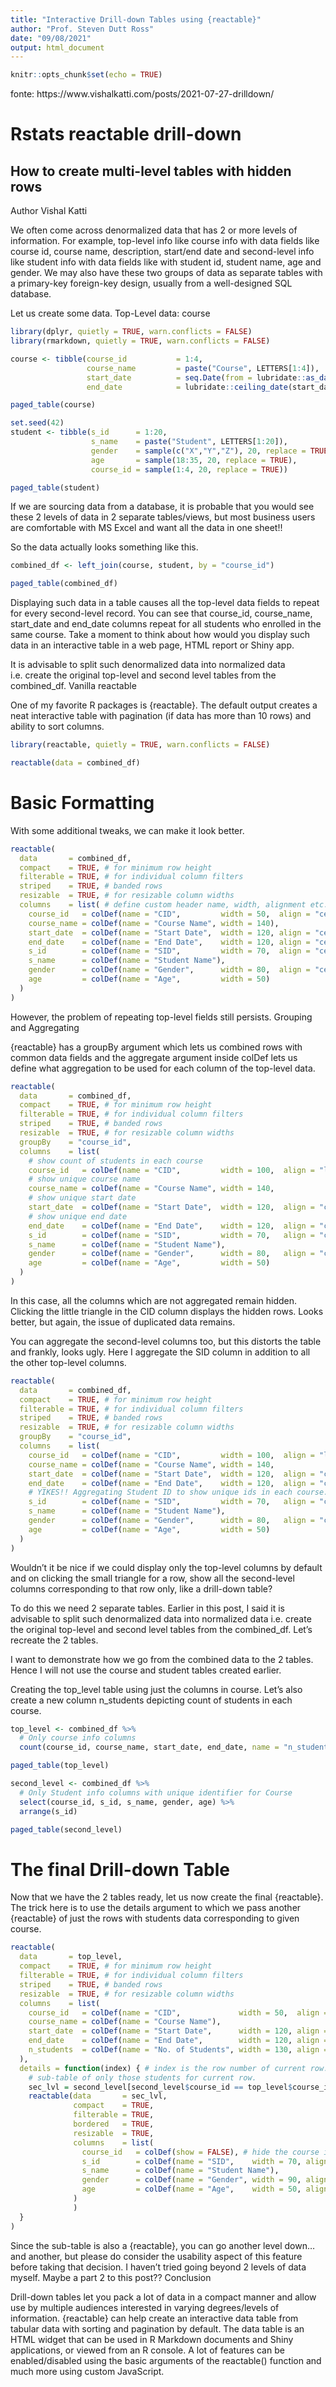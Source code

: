 ```yaml
---
title: "Interactive Drill-down Tables using {reactable}"
author: "Prof. Steven Dutt Ross"
date: "09/08/2021"
output: html_document
---
```


```r
knitr::opts_chunk$set(echo = TRUE)
```

fonte: https://www.vishalkatti.com/posts/2021-07-27-drilldown/

# Rstats reactable drill-down

## How to create multi-level tables with hidden rows

Author Vishal Katti

We often come across denormalized data that has 2 or more levels of information. For example, top-level info like course info with data fields like course id, course name, description, start/end date and second-level info like student info with data fields like with student id, student name, age and gender. We may also have these two groups of data as separate tables with a primary-key foreign-key design, usually from a well-designed SQL database.

Let us create some data.
Top-Level data: course

```r
library(dplyr, quietly = TRUE, warn.conflicts = FALSE)
library(rmarkdown, quietly = TRUE, warn.conflicts = FALSE)

course <- tibble(course_id           = 1:4,
                 course_name         = paste("Course", LETTERS[1:4]),
                 start_date          = seq.Date(from = lubridate::as_date("2021-01-01"), by = "month", length.out = 4),
                 end_date            = lubridate::ceiling_date(start_date, unit = "month") - 1)

paged_table(course)
```



```r
set.seed(42)
student <- tibble(s_id      = 1:20,
                  s_name    = paste("Student", LETTERS[1:20]),
                  gender    = sample(c("X","Y","Z"), 20, replace = TRUE),
                  age       = sample(18:35, 20, replace = TRUE),
                  course_id = sample(1:4, 20, replace = TRUE))

paged_table(student)
```

If we are sourcing data from a database, it is probable that you would see these 2 levels of data in 2 separate tables/views, but most business users are comfortable with MS Excel and want all the data in one sheet!!

So the data actually looks something like this.

```r
combined_df <- left_join(course, student, by = "course_id")

paged_table(combined_df)

```


Displaying such data in a table causes all the top-level data fields to repeat for every second-level record. You can see that course_id, course_name, start_date and end_date columns repeat for all students who enrolled in the same course. Take a moment to think about how would you display such data in an interactive table in a web page, HTML report or Shiny app.

It is advisable to split such denormalized data into normalized data i.e. create the original top-level and second level tables from the combined_df.
Vanilla reactable

One of my favorite R packages is {reactable}. The default output creates a neat interactive table with pagination (if data has more than 10 rows) and ability to sort columns.

```r
library(reactable, quietly = TRUE, warn.conflicts = FALSE)

reactable(data = combined_df)

```


# Basic Formatting

With some additional tweaks, we can make it look better.

```r
reactable(
  data       = combined_df,
  compact    = TRUE, # for minimum row height
  filterable = TRUE, # for individual column filters
  striped    = TRUE, # banded rows
  resizable  = TRUE, # for resizable column widths
  columns    = list( # define custom header name, width, alignment etc.
    course_id   = colDef(name = "CID",         width = 50,  align = "center"),
    course_name = colDef(name = "Course Name", width = 140),
    start_date  = colDef(name = "Start Date",  width = 120, align = "center"),
    end_date    = colDef(name = "End Date",    width = 120, align = "center"),
    s_id        = colDef(name = "SID",         width = 70,  align = "center"),
    s_name      = colDef(name = "Student Name"),
    gender      = colDef(name = "Gender",      width = 80,  align = "center"),
    age         = colDef(name = "Age",         width = 50)
  )
)
```


However, the problem of repeating top-level fields still persists.
Grouping and Aggregating

{reactable} has a groupBy argument which lets us combined rows with common data fields and the aggregate argument inside colDef lets us define what aggregation to be used for each column of the top-level data.

```r
reactable(
  data       = combined_df,
  compact    = TRUE, # for minimum row height
  filterable = TRUE, # for individual column filters
  striped    = TRUE, # banded rows
  resizable  = TRUE, # for resizable column widths
  groupBy    = "course_id",
  columns    = list(
    # show count of students in each course
    course_id   = colDef(name = "CID",         width = 100,  align = "left",    aggregate = "count"),  
    # show unique course name
    course_name = colDef(name = "Course Name", width = 140,                     aggregate = "unique"), 
    # show unique start date
    start_date  = colDef(name = "Start Date",  width = 120,  align = "center",  aggregate = "unique"), 
    # show unique end date
    end_date    = colDef(name = "End Date",    width = 120,  align = "center",  aggregate = "unique"), 
    s_id        = colDef(name = "SID",         width = 70,   align = "center"),
    s_name      = colDef(name = "Student Name"),
    gender      = colDef(name = "Gender",      width = 80,   align = "center"),
    age         = colDef(name = "Age",         width = 50)
  )
)
```


In this case, all the columns which are not aggregated remain hidden. Clicking the little triangle in the CID column displays the hidden rows. Looks better, but again, the issue of duplicated data remains.

You can aggregate the second-level columns too, but this distorts the table and frankly, looks ugly. Here I aggregate the SID column in addition to all the other top-level columns.
```r

reactable(
  data       = combined_df,
  compact    = TRUE, # for minimum row height
  filterable = TRUE, # for individual column filters
  striped    = TRUE, # banded rows
  resizable  = TRUE, # for resizable column widths
  groupBy    = "course_id",
  columns    = list(
    course_id   = colDef(name = "CID",         width = 100,  align = "left",    aggregate = "count"),
    course_name = colDef(name = "Course Name", width = 140,                     aggregate = "unique"),
    start_date  = colDef(name = "Start Date",  width = 120,  align = "center",  aggregate = "unique"),
    end_date    = colDef(name = "End Date",    width = 120,  align = "center",  aggregate = "unique"),
    # YIKES!! Aggregating Student ID to show unique ids in each course.
    s_id        = colDef(name = "SID",         width = 70,   align = "center",  aggregate = "unique"), 
    s_name      = colDef(name = "Student Name"),
    gender      = colDef(name = "Gender",      width = 80,   align = "center"),
    age         = colDef(name = "Age",         width = 50)
  )
)
```



Wouldn’t it be nice if we could display only the top-level columns by default and on clicking the small triangle for a row, show all the second-level columns corresponding to that row only, like a drill-down table?

To do this we need 2 separate tables. Earlier in this post, I said it is advisable to split such denormalized data into normalized data i.e. create the original top-level and second level tables from the combined_df. Let’s recreate the 2 tables.

I want to demonstrate how we go from the combined data to the 2 tables. Hence I will not use the course and student tables created earlier.

Creating the top_level table using just the columns in course. Let’s also create a new column n_students depicting count of students in each course.

```r
top_level <- combined_df %>% 
  # Only course info columns
  count(course_id, course_name, start_date, end_date, name = "n_students") 

paged_table(top_level)
```


```r
second_level <- combined_df %>% 
  # Only Student info columns with unique identifier for Course
  select(course_id, s_id, s_name, gender, age) %>% 
  arrange(s_id)

paged_table(second_level)

```

# The final Drill-down Table

Now that we have the 2 tables ready, let us now create the final {reactable}. The trick here is to use the details argument to which we pass another {reactable} of just the rows with students data corresponding to given course.

```r
reactable(
  data       = top_level,
  compact    = TRUE, # for minimum row height
  filterable = TRUE, # for individual column filters
  striped    = TRUE, # banded rows
  resizable  = TRUE, # for resizable column widths
  columns    = list(
    course_id   = colDef(name = "CID",             width = 50,  align = "center"),
    course_name = colDef(name = "Course Name"), 
    start_date  = colDef(name = "Start Date",      width = 120, align = "center"),
    end_date    = colDef(name = "End Date",        width = 120, align = "center"),
    n_students  = colDef(name = "No. of Students", width = 130, align = "center")
  ),
  details = function(index) { # index is the row number of current row.
    # sub-table of only those students for current row.
    sec_lvl = second_level[second_level$course_id == top_level$course_id[index], ] 
    reactable(data       = sec_lvl,
              compact    = TRUE, 
              filterable = TRUE,
              bordered   = TRUE, 
              resizable  = TRUE,
              columns    = list(
                course_id   = colDef(show = FALSE), # hide the course id column
                s_id        = colDef(name = "SID",    width = 70, align = "center"),
                s_name      = colDef(name = "Student Name"),
                gender      = colDef(name = "Gender", width = 90, align = "center"),
                age         = colDef(name = "Age",    width = 50, align = "center")
              )
              )
  }
)

```


Since the sub-table is also a {reactable}, you can go another level down… and another, but please do consider the usability aspect of this feature before taking that decision. I haven’t tried going beyond 2 levels of data myself. Maybe a part 2 to this post??
Conclusion

Drill-down tables let you pack a lot of data in a compact manner and allow use by multiple audiences interested in varying degrees/levels of information. {reactable} can help create an interactive data table from tabular data with sorting and pagination by default. The data table is an HTML widget that can be used in R Markdown documents and Shiny applications, or viewed from an R console. A lot of features can be enabled/disabled using the basic arguments of the reactable() function and much more using custom JavaScript.